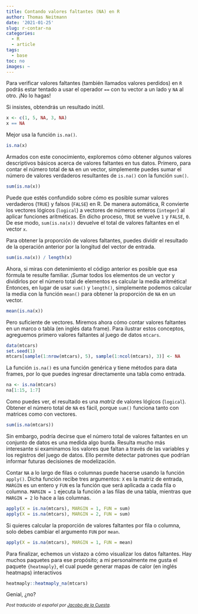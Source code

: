 ```yaml
---
title: Contando valores faltantes (NA) en R
author: Thomas Neitmann
date: '2021-01-25'
slug: r-contar-na
categories:
  - R
  - article
tags:
  - base
toc: no
images: ~
---
```


Para verificar valores faltantes (también llamados valores perdidos) en `R` podrás estar tentado a usar el operador `==` con tu vector a un lado y `NA` al otro. ¡No lo hagas!

Si insistes, obtendrás un resultado inútil.

```r
x <- c(1, 5, NA, 3, NA)
x == NA
```

Mejor usa la función `is.na()`.

```r
is.na(x)
```

Armados con este conocimiento, exploremos cómo obtener algunos valores descriptivos básicos acerca de valores faltantes en tus datos. Primero, para contar el número total de `NA` en un vector, simplemente puedes sumar el número de valores verdaderos resultantes de `is.na()` con la función `sum()`.

```r
sum(is.na(x))
```

Puede que estés confundido sobre cómo es posible sumar valores verdaderos (`TRUE`) y falsos (`FALSE`) en R. De manera automática, R convierte los vectores lógicos (`logical`) a vectores de números enteros (`integer`) al aplicar funciones aritméticas. En dicho proceso, `TRUE` se vuelve `1` y `FALSE`, `0`. De ese modo, `sum(is.na(x))` devuelve el total de valores faltantes en el vector `x`.

Para obtener la proporción de valores faltantes, puedes dividir el resultado de la operación anterior por la longitud del vector de entrada.

```r
sum(is.na(x)) / length(x)
```

Ahora, si miras con detenimiento el código anterior es posible que esa fórmula te resulte familiar. ¡Sumar todos los elementos de un vector y dividirlos por el número total de elementos es calcular la media aritmética! Entonces, en lugar de usar `sum()` y `length()`, simplemente podemos calcular la media con la función `mean()` para obtener la proporción de `NA` en un vector.

```r
mean(is.na(x))
```

Pero suficiente de vectores. Miremos ahora cómo contar valores faltantes en un marco o tabla (en inglés data frame). Para ilustrar estos conceptos, agreguemos primero valores faltantes al juego de datos `mtcars`.

```r
data(mtcars)
set.seed(1)
mtcars[sample(1:nrow(mtcars), 5), sample(1:ncol(mtcars), 3)] <- NA
```

La función `is.na()` es una función genérica y tiene métodos para data frames, por lo que puedes ingresar directamente una tabla como entrada.

```r
na <- is.na(mtcars)
na[1:15, 1:7]
```

Como puedes ver, el resultado es una *matriz* de valores lógicos (`logical`). Obtener el número total de `NA` es fácil, porque `sum()` funciona tanto con matrices como con vectores.

```r
sum(is.na(mtcars))
```

Sin embargo, podría decirse que el número total de valores faltantes en un conjunto de datos es una medida algo burda. Resulta mucho más interesante si examinamos los valores que faltan a través de las variables y los registros del juego de datos. Ello permite detectar patrones que podrían informar futuras decisiones de modelización.

Contar `NA` a lo largo de filas o columnas puede hacerse usando la función `apply()`. Dicha función recibe tres argumentos: `X` es la matriz de entrada, `MARGIN` es un entero y `FUN` es la función que será aplicada a cada fila o columna. `MARGIN = 1` ejecuta la función a las filas de una tabla, mientras que `MARGIN = 2` lo hace a las columnas.

```r
apply(X = is.na(mtcars), MARGIN = 1, FUN = sum)
apply(X = is.na(mtcars), MARGIN = 2, FUN = sum)
```

Si quieres calcular la proporción de valores faltantes por fila o columna, solo debes cambiar el argumento `FUN` por `mean`.

```r
apply(X = is.na(mtcars), MARGIN = 1, FUN = mean)
```

Para finalizar, echemos un vistazo a cómo visualizar los datos faltantes. Hay muchos paquetes para ese propósito; a mi personalmente me gusta el paquete `{heatmaply}`, el cual puede generar mapas de calor (en inglés heatmaps) interactivos

```r
heatmaply::heatmaply_na(mtcars)
```

Genial, ¿no?

*<small>Post traducido al español por [Jacobo de la Cuesta](https://twitter.com/idontknomics).</small>*

